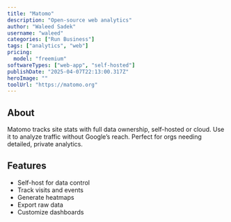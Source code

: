 ---
title: "Matomo"
description: "Open-source web analytics"
author: "Waleed Sadek"
username: "waleed"
categories: ["Run Business"]
tags: ["analytics", "web"]
pricing:
  model: "freemium"
softwareTypes: ["web-app", "self-hosted"]
publishDate: "2025-04-07T22:13:00.317Z"
heroImage: ""
toolUrl: "https://matomo.org"
---
## About
Matomo tracks site stats with full data ownership, self-hosted or cloud. Use it to analyze traffic without Google’s reach. Perfect for orgs needing detailed, private analytics.

## Features
- Self-host for data control
- Track visits and events
- Generate heatmaps
- Export raw data
- Customize dashboards